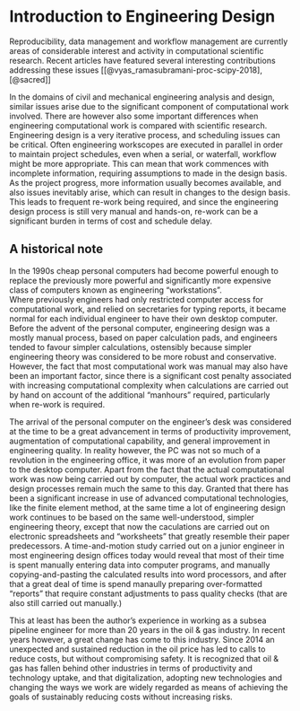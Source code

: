 # Introduction to Engineering Design {#intro}

Reproducibility, data management and workflow management are currently 
areas of considerable interest and activity
in computational scientific research.
Recent articles have featured several interesting contributions
addressing these issues 
[[@vyas_ramasubramani-proc-scipy-2018], [@sacred]]

In the domains of civil and mechanical engineering analysis and design, similar issues arise due to the significant component of computational work involved. There are however also some important differences when engineering computational work is compared with scientific research. Engineering design is a very iterative process, and scheduling issues can be critical. 
Often engineering workscopes are executed in parallel in order to maintain project schedules, even when a serial, or waterfall, workflow might be more appropriate.
This can mean that work commences with incomplete information,
requiring assumptions to made in the design basis. 
As the project progress, more information usually becomes available, 
and also issues inevitably arise, which can result in changes to the design basis. This leads to frequent re-work being required, and since the engineering design process is still very manual and hands-on, re-work can be a significant burden in terms of cost and schedule delay.

## A historical note

In the 1990s cheap personal computers had become powerful enough to
replace the previously more powerful and significantly more expensive
class of computers known as engineering "workstations".  
Where previously engineers
had only restricted computer access for computational work, and 
relied on secretaries for typing reports, it became normal for each individual
engineer to have their own desktop computer. 
Before the advent of the personal computer, engineering design
was a mostly manual process, based on paper calculation pads, 
and engineers tended to favour simpler calculations, ostensibly
because simpler engineering theory was considered to be more
robust and conservative. However, the fact that most computational 
work was manual may also have been an important factor, since there is
a significant cost penalty associated with increasing computational
complexity when calculations are carried out by hand
on account of the additional "manhours" required, 
particularly when re-work is required.   

The arrival of the personal computer on the engineer's desk was considered
at the time to be a great advancement in terms of productivity improvement, 
augmentation of computational capability, and general improvement in 
engineering quality.
In reality however, the PC was not so much of a revolution
in the engineering office, it was more of an evolution from paper to the
desktop computer. Apart from the fact that the actual computational
work was now being carried out by computer, the actual work practices
and design processes remain much the same to this day. Granted that there 
has been a significant increase in use of advanced computational technologies,
like the finite element method, at the same time a lot of engineering
design work continues to be based on the same well-understood, simpler
engineering theory, except that now the caculations are carried out
on electronic spreadsheets and "worksheets" that greatly resemble their
paper predecessors. A time-and-motion study carried out on a junior
engineer in most engineering design offices today would reveal that most of
their time is spent manually entering data into computer programs, and manually
copying-and-pasting the calculated results into word processors, and after that
a great deal of time is spend manaully preparing over-formatted 
"reports" that require
constant adjustments to pass quality checks 
(that are also still carried out manually.)

This at least has been the author's experience in working 
as a subsea pipeline engineer for more than
20 years in the oil & gas industry. 
In recent years however, a great change has come to this industry. 
Since 2014 an unexpected and sustained reduction in the oil price has
led to calls to reduce costs, but without compromising
safety.  It is recognized that oil & gas has fallen behind other industries
in terms of productivity and technology uptake, and that
digitalization, adopting new technologies and changing the
ways we work are widely regarded as means of achieving the goals
of sustainably reducing costs without increasing risks.

